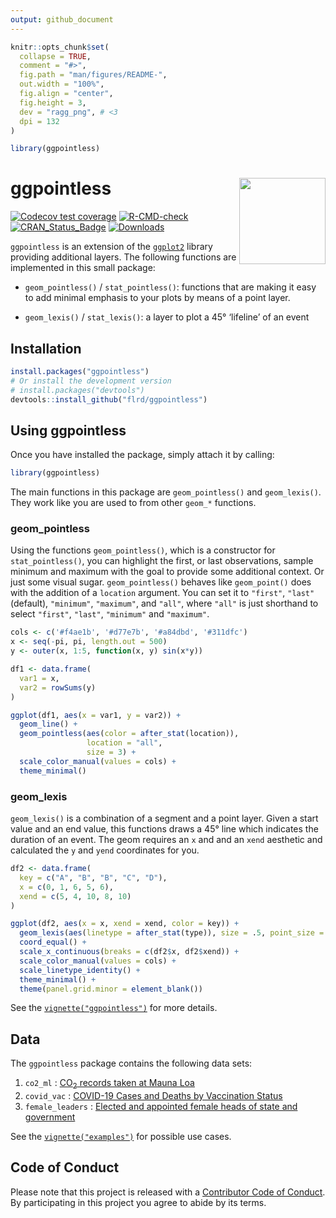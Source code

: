 ```yaml
---
output: github_document
---
```


<!-- README.md is generated from README.Rmd. Please edit that file -->

```r
knitr::opts_chunk$set(
  collapse = TRUE,
  comment = "#>",
  fig.path = "man/figures/README-", 
  out.width = "100%",
  fig.align = "center",
  fig.height = 3,
  dev = "ragg_png", # <3
  dpi = 132
)

library(ggpointless)
```

# ggpointless <a href="https://flrd.github.io/ggpointless/"><img src="man/figures/logo.png" align="right" height="138" /></a>


<!-- badges: start -->
[![Codecov test coverage](https://codecov.io/gh/flrd/ggpointless/branch/main/graph/badge.svg)](https://app.codecov.io/gh/flrd/ggpointless?branch=main)
[![R-CMD-check](https://github.com/flrd/ggpointless/workflows/R-CMD-check/badge.svg)](https://github.com/flrd/ggpointless/actions)
[![CRAN_Status_Badge](https://www.r-pkg.org/badges/version/ggpointless)](https://cran.r-project.org/package=ggpointless)
[![Downloads](http://cranlogs.r-pkg.org/badges/ggpointless)](http://www.r-pkg.org/pkg/ggpointless) 
<!-- badges: end -->

`ggpointless` is an extension of the [`ggplot2`](https://ggplot2.tidyverse.org/) library providing
additional layers. The following functions are implemented in this small package: 

- `geom_pointless()` / `stat_pointless()`: functions that are making it easy to add minimal emphasis to your plots by 
means of a point layer. 

- `geom_lexis()` / `stat_lexis()`: a layer to plot a 45° 'lifeline' of an event

## Installation

``` r
install.packages("ggpointless")
# Or install the development version
# install.packages("devtools")
devtools::install_github("flrd/ggpointless")
```

## Using ggpointless

Once you have installed the package, simply attach it by calling:

```r
library(ggpointless)
```

The main functions in this package are `geom_pointless()` and `geom_lexis()`. They work like you are used to from other `geom_*` functions.

### geom_pointless
Using the functions `geom_pointless()`, which is a constructor for `stat_pointless()`, you can highlight the first, or last observations, sample minimum and maximum with the goal to provide some additional context. Or just some visual sugar. `geom_pointless()` behaves like `geom_point()` does with the addition of a `location` argument. You can set it to `"first"`, `"last"` (default), `"minimum"`, `"maximum"`, and `"all"`, where `"all"` is just shorthand to select `"first"`, `"last"`, `"minimum"` and `"maximum"`.

```r
cols <- c('#f4ae1b', '#d77e7b', '#a84dbd', '#311dfc')
x <- seq(-pi, pi, length.out = 500)
y <- outer(x, 1:5, function(x, y) sin(x*y))

df1 <- data.frame(
  var1 = x,
  var2 = rowSums(y)
)

ggplot(df1, aes(x = var1, y = var2)) +
  geom_line() +
  geom_pointless(aes(color = after_stat(location)),
                 location = "all",
                 size = 3) +
  scale_color_manual(values = cols) +
  theme_minimal()
```

### geom_lexis
`geom_lexis()` is a combination of a segment and a point layer. Given a start value and an end value, this functions draws a 45° line which indicates the duration of an event. The geom requires an `x` and and an `xend` aesthetic and calculated the `y` and `yend` coordinates for you.

```r
df2 <- data.frame(
  key = c("A", "B", "B", "C", "D"),
  x = c(0, 1, 6, 5, 6),
  xend = c(5, 4, 10, 8, 10)
)

ggplot(df2, aes(x = x, xend = xend, color = key)) +
  geom_lexis(aes(linetype = after_stat(type)), size = .5, point_size = 3) +
  coord_equal() +
  scale_x_continuous(breaks = c(df2$x, df2$xend)) +
  scale_color_manual(values = cols) +
  scale_linetype_identity() +
  theme_minimal() +
  theme(panel.grid.minor = element_blank())
```

See the [`vignette("ggpointless")`](https://flrd.github.io/ggpointless/articles/ggpointless.html) for more details.


## Data

The `ggpointless` package contains the following data sets:

1. `co2_ml` : [CO~2~ records taken at Mauna Loa](https://gml.noaa.gov/ccgg/trends/data.html)
2. `covid_vac` : [COVID-19 Cases and Deaths by Vaccination Status](https://covid.cdc.gov/covid-data-tracker/#rates-by-vaccine-status)
3. `female_leaders` : [Elected and appointed female heads of state and government](https://en.wikipedia.org/w/index.php?title=List_of_elected_and_appointed_female_heads_of_state_and_government&oldid=1078024588)

See the [`vignette("examples")`](https://flrd.github.io/ggpointless/articles/examples.html) for possible use cases.

## Code of Conduct

Please note that this project is released with a [Contributor Code of Conduct](https://github.com/flrd/ggpointless/blob/master/conduct.md). By participating in this project you agree to abide by its terms.
